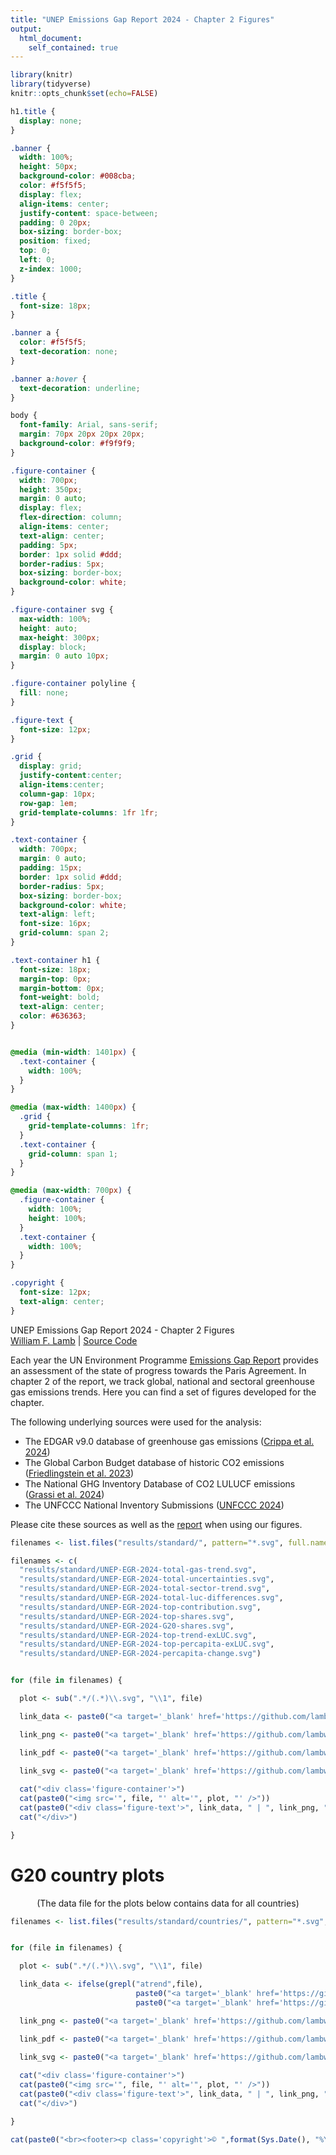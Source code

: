 ```yaml
---
title: "UNEP Emissions Gap Report 2024 - Chapter 2 Figures"
output: 
  html_document:
    self_contained: true
---
```


```r

library(knitr)
library(tidyverse)
knitr::opts_chunk$set(echo=FALSE)

```

``` css

h1.title {
  display: none;
}

.banner {
  width: 100%;
  height: 50px;
  background-color: #008cba;
  color: #f5f5f5;
  display: flex;
  align-items: center;
  justify-content: space-between;
  padding: 0 20px;
  box-sizing: border-box;
  position: fixed;
  top: 0;
  left: 0;
  z-index: 1000;
}

.title {
  font-size: 18px;
}

.banner a {
  color: #f5f5f5;
  text-decoration: none;
}

.banner a:hover {
  text-decoration: underline;
}

body {
  font-family: Arial, sans-serif;
  margin: 70px 20px 20px 20px;
  background-color: #f9f9f9;
}

.figure-container {
  width: 700px;
  height: 350px;
  margin: 0 auto;
  display: flex;
  flex-direction: column;
  align-items: center;
  text-align: center;
  padding: 5px;
  border: 1px solid #ddd;
  border-radius: 5px;
  box-sizing: border-box;
  background-color: white;
}

.figure-container svg {
  max-width: 100%;
  height: auto;
  max-height: 300px;
  display: block;
  margin: 0 auto 10px;
}

.figure-container polyline {
  fill: none;
}

.figure-text {
  font-size: 12px;
}

.grid {
  display: grid;
  justify-content:center;
  align-items:center;
  column-gap: 10px;
  row-gap: 1em;
  grid-template-columns: 1fr 1fr;
}

.text-container {
  width: 700px;
  margin: 0 auto;
  padding: 15px;
  border: 1px solid #ddd;
  border-radius: 5px;
  box-sizing: border-box;
  background-color: white;
  text-align: left;
  font-size: 16px;
  grid-column: span 2;
}

.text-container h1 {
  font-size: 18px;
  margin-top: 0px;
  margin-bottom: 0px;
  font-weight: bold;
  text-align: center;
  color: #636363;
}


@media (min-width: 1401px) {
  .text-container {
    width: 100%;
  }
}

@media (max-width: 1400px) {
  .grid {
    grid-template-columns: 1fr;
  }
  .text-container {
    grid-column: span 1;
  }
}

@media (max-width: 700px) {
  .figure-container {
    width: 100%;
    height: 100%;
  }
  .text-container {
    width: 100%;
  }
}

.copyright {
  font-size: 12px;
  text-align: center;
}


```

``` {=html}


<div class="banner">
<div class="title">UNEP Emissions Gap Report 2024 - Chapter 2 Figures</div>
<div class="link"><a href="https://lambwf.github.io/">William F. Lamb</a> | 
<a href="https://github.com/lambwf/UNEP-Gap-Report-2024-Chapter-2" target="_blank">Source Code</a>
</div>
</div>
<div class='grid'>

<div class="text-container">
<p>Each year the UN Environment Programme <a href="https://www.unep.org/resources/emissions-gap-report-2024">Emissions Gap Report</a> provides an assessment of the state of progress towards the Paris Agreement. In chapter 2 of the report, we track global, national and sectoral greenhouse gas emissions trends. Here you can find a set of figures developed for the chapter.</p>

<p>The following underlying sources were used for the analysis:</p>
<ul>
<li>The EDGAR v9.0 database of greenhouse gas emissions (<a href="https://edgar.jrc.ec.europa.eu/report_2024">Crippa et al. 2024</a>)</li>
<li>The Global Carbon Budget database of historic CO2 emissions (<a href="https://globalcarbonbudget.org/carbonbudget2023/">Friedlingstein et al. 2023</a>)</li>
<li>The National GHG Inventory Database of CO2 LULUCF emissions (<a href="https://zenodo.org/records/7190601">Grassi et al. 2024</a>)</li>
<li>The UNFCCC National Inventory Submissions (<a href="https://unfccc.int/ghg-inventories-annex-i-parties/2023">UNFCCC 2024</a>)</li>
</ul>

<p>Please cite these sources as well as the <a href="https://scholar.google.com/scholar?cluster=12224635163938699728&hl=en&oi=scholarr">report</a> when using our figures.</p>
</div>


```

```r

filenames <- list.files("results/standard/", pattern="*.svg", full.names=TRUE)

filenames <- c(
  "results/standard/UNEP-EGR-2024-total-gas-trend.svg",
  "results/standard/UNEP-EGR-2024-total-uncertainties.svg",
  "results/standard/UNEP-EGR-2024-total-sector-trend.svg",
  "results/standard/UNEP-EGR-2024-total-luc-differences.svg",
  "results/standard/UNEP-EGR-2024-top-contribution.svg",
  "results/standard/UNEP-EGR-2024-top-shares.svg",
  "results/standard/UNEP-EGR-2024-G20-shares.svg",
  "results/standard/UNEP-EGR-2024-top-trend-exLUC.svg",
  "results/standard/UNEP-EGR-2024-top-percapita-exLUC.svg",
  "results/standard/UNEP-EGR-2024-percapita-change.svg")


for (file in filenames) {

  plot <- sub(".*/(.*)\\.svg", "\\1", file)

  link_data <- paste0("<a target='_blank' href='https://github.com/lambwf/UNEP-Gap-Report-2024-Chapter-2/raw/main/results/standard/", plot, ".xlsx'>data</a>")

  link_png <- paste0("<a target='_blank' href='https://github.com/lambwf/UNEP-Gap-Report-2024-Chapter-2/raw/main/results/standard/", plot, ".png'>png</a>")

  link_pdf <- paste0("<a target='_blank' href='https://github.com/lambwf/UNEP-Gap-Report-2024-Chapter-2/raw/main/results/standard/", plot, ".pdf'>pdf</a>")

  link_svg <- paste0("<a target='_blank' href='https://github.com/lambwf/UNEP-Gap-Report-2024-Chapter-2/raw/main/results/standard/", plot, ".svg'>svg</a>")
  
  cat("<div class='figure-container'>")
  cat(paste0("<img src='", file, "' alt='", plot, "' />"))
  cat(paste0("<div class='figure-text'>", link_data, " | ", link_png, " | ", link_pdf, " | ", link_svg, "</div>"))
  cat("</div>")

}

```


``` {=html}


<div class="text-container">
<h1>G20 country plots</h1>
<p style="text-align: center">(The data file for the plots below contains data for all countries)
</div>


```


```r
filenames <- list.files("results/standard/countries/", pattern="*.svg", full.names=TRUE)


for (file in filenames) {

  plot <- sub(".*/(.*)\\.svg", "\\1", file)

  link_data <- ifelse(grepl("atrend",file),
                            paste0("<a target='_blank' href='https://github.com/lambwf/UNEP-Gap-Report-2024-Chapter-2/raw/main/results/standard/countries/UNEP-EGR-2024-country-trend.xlsx'>data</a>"),
                            paste0("<a target='_blank' href='https://github.com/lambwf/UNEP-Gap-Report-2024-Chapter-2/raw/main/results/standard/countries/UNEP-EGR-2024-country-change.xlsx'>data</a>"))

  link_png <- paste0("<a target='_blank' href='https://github.com/lambwf/UNEP-Gap-Report-2024-Chapter-2/raw/main/results/standard/countries/", plot, ".png'>png</a>")

  link_pdf <- paste0("<a target='_blank' href='https://github.com/lambwf/UNEP-Gap-Report-2024-Chapter-2/raw/main/results/standard/countries/", plot, ".pdf'>pdf</a>")

  link_svg <- paste0("<a target='_blank' href='https://github.com/lambwf/UNEP-Gap-Report-2024-Chapter-2/raw/main/results/standard/countries/", plot, ".svg'>svg</a>")
  
  cat("<div class='figure-container'>")
  cat(paste0("<img src='", file, "' alt='", plot, "' />"))
  cat(paste0("<div class='figure-text'>", link_data, " | ", link_png, " | ", link_pdf, " | ", link_svg, "</div>"))
  cat("</div>")

}


```

</div>

``` r

cat(paste0("<br><footer><p class='copyright'>© ",format(Sys.Date(), "%Y")," William F. Lamb</p></footer>"))

```
